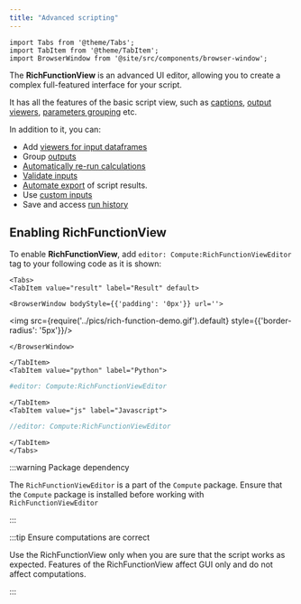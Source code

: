 ```yaml
---
title: "Advanced scripting"
---
```


```mdx-code-block
import Tabs from '@theme/Tabs';
import TabItem from '@theme/TabItem';
import BrowserWindow from '@site/src/components/browser-window';
```

The **RichFunctionView** is an advanced UI editor,
allowing you to create a complex full-featured interface for your script.

It has all the features of the basic script view, such as
[captions](getting-started#input-captions),
[output viewers](getting-started#adding-viewers-for-output-dataframes),
[parameters grouping](getting-starteds#grouping-inputs)
etc.

In addition to it, you can:

- Add [viewers for input dataframes](#adding-input-dataframe-viewers)
- Group [outputs](#grouping-outputs)
- [Automatically re-run calculations](#re-running-script-on-opening--on-input-change)
- [Validate inputs](#validating-inputs)
- [Automate export](#exporting-run-results-to-a-file) of script results.
- Use [custom inputs](#using-custom-inputs)
- Save and access [run history](#history)

## Enabling RichFunctionView

To enable **RichFunctionView**, add `editor: Compute:RichFunctionViewEditor` tag
to your following code as it is shown:

```mdx-code-block
<Tabs>
<TabItem value="result" label="Result" default>
```

```mdx-code-block
<BrowserWindow bodyStyle={{'padding': '0px'}} url=''>
```

<img src={require('../pics/rich-function-demo.gif').default} style={{'border-radius': '5px'}}/>

```mdx-code-block
</BrowserWindow>
```

```mdx-code-block
</TabItem>
<TabItem value="python" label="Python">
```

```python title="Your script header"
#editor: Compute:RichFunctionViewEditor
```

```mdx-code-block
</TabItem>
<TabItem value="js" label="Javascript">
```

```javascript title="Your script header"
//editor: Compute:RichFunctionViewEditor
```

```mdx-code-block
</TabItem>
</Tabs>
```

:::warning Package dependency

The `RichFunctionViewEditor` is a part of the `Compute` package.
Ensure that the `Compute` package is installed before working with `RichFunctionViewEditor`

:::

:::tip Ensure computations are correct

Use the RichFunctionView only when you are sure that the script works as expected.
Features of the RichFunctionView affect GUI only and do not affect computations.

:::
